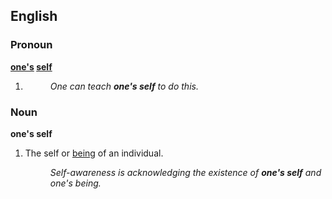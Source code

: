 ==English==

===Pronoun===
'''[[one's]] [[self]]'''

# {{dated}} {{alternative spelling of|oneself}}
#:''One can teach '''one's self''' to do this.''

===Noun===

'''one's self'''

# The self or [[being]] of an individual.
#:''Self-awareness is acknowledging the existence of '''one's self''' and one's being.''